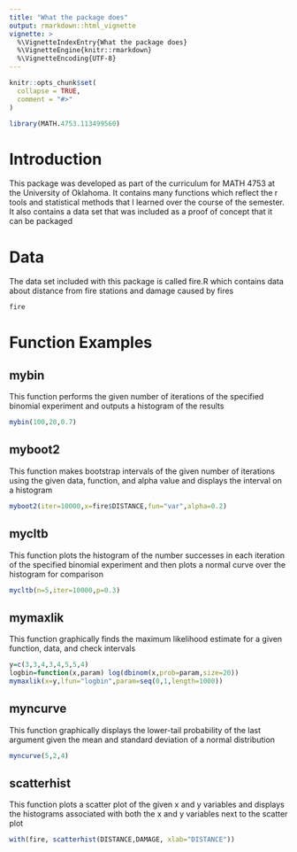 ```yaml
---
title: "What the package does"
output: rmarkdown::html_vignette
vignette: >
  %\VignetteIndexEntry{What the package does}
  %\VignetteEngine{knitr::rmarkdown}
  %\VignetteEncoding{UTF-8}
---
```


```r
knitr::opts_chunk$set(
  collapse = TRUE,
  comment = "#>"
)
```

```r
library(MATH.4753.113499560)
```

# Introduction
This package was developed as part of the curriculum for MATH 4753 at the University of Oklahoma. It contains many functions which reflect the r tools and statistical methods that I learned over the course of the semester. It also contains a data set that was included as a proof of concept that it can be packaged

# Data
The data set included with this package is called fire.R which contains data about distance from fire stations and damage caused by fires
```r
fire
```

# Function Examples
## mybin
This function performs the given number of iterations of the specified binomial experiment and outputs a histogram of the results
```r
mybin(100,20,0.7)
```

## myboot2
This function makes bootstrap intervals of the given number of iterations using the given data, function, and alpha value and displays the interval on a histogram
```r
myboot2(iter=10000,x=fire$DISTANCE,fun="var",alpha=0.2)
```

## mycltb
This function plots the histogram of the number successes in each iteration of the specified binomial experiment and then plots a normal curve over the histogram for comparison
```r
mycltb(n=5,iter=10000,p=0.3)
```

## mymaxlik
This function graphically finds the maximum likelihood estimate for a given function, data, and check intervals
```r
y=c(3,3,4,3,4,5,5,4)
logbin=function(x,param) log(dbinom(x,prob=param,size=20))
mymaxlik(x=y,lfun="logbin",param=seq(0,1,length=1000))
```

## myncurve
This function graphically displays the lower-tail probability of the last argument given the mean and standard deviation of a normal distribution
```r
myncurve(5,2,4)
```

## scatterhist
This function plots a scatter plot of the given x and y variables and displays the histograms associated with both the x and y variables next to the scatter plot
```r
with(fire, scatterhist(DISTANCE,DAMAGE, xlab="DISTANCE"))
```
